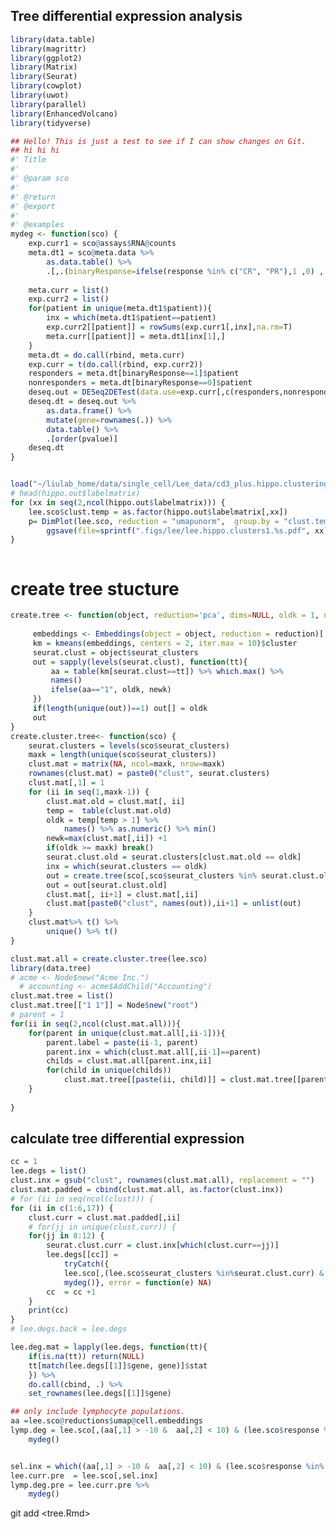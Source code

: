 ## Tree differential expression analysis
```r
library(data.table)
library(magrittr)
library(ggplot2)
library(Matrix)
library(Seurat)
library(cowplot)
library(uwot)
library(parallel)
library(EnhancedVolcano)
library(tidyverse)
```
```r

## Hello! This is just a test to see if I can show changes on Git. 
## hi hi hi
#' Title
#'
#' @param sco 
#'
#' @return
#' @export
#'
#' @examples
mydeg <- function(sco) {
    exp.curr1 = sco@assays$RNA@counts
    meta.dt1 = sco@meta.data %>%
        as.data.table() %>%
        .[,.(binaryResponse=ifelse(response %in% c("CR", "PR"),1 ,0) , patient=patient.name)] 
    
    meta.curr = list()
    exp.curr2 = list()
    for(patient in unique(meta.dt1$patient)){
        inx = which(meta.dt1$patient==patient)
        exp.curr2[[patient]] = rowSums(exp.curr1[,inx],na.rm=T)
        meta.curr[[patient]] = meta.dt1[inx[1],]
    }
    meta.dt = do.call(rbind, meta.curr)
    exp.curr = t(do.call(rbind, exp.curr2))
    responders = meta.dt[binaryResponse==1]$patient
    nonresponders = meta.dt[binaryResponse==0]$patient
    deseq.out = DESeq2DETest(data.use=exp.curr[,c(responders,nonresponders)], cells.1=responders, cells.2=nonresponders)
    deseq.dt = deseq.out %>%
        as.data.frame() %>%
        mutate(gene=rownames(.)) %>%
        data.table() %>% 
        .[order(pvalue)]
    deseq.dt
}


load("~/liulab_home/data/single_cell/Lee_data/cd3_plus.hippo.clustering.RData") ## hippo.out
# head(hippo.out$labelmatrix)
for (xx in seq(2,ncol(hippo.out$labelmatrix))) {
    lee.sco$clust.temp = as.factor(hippo.out$labelmatrix[,xx])
    p= DimPlot(lee.sco, reduction = "umapunorm",  group.by = "clust.temp", pt.size = .1, label = TRUE) +  NoLegend()
        ggsave(file=sprintf(".figs/lee/lee.hippo.clusters1.%s.pdf", xx), p, width=15, height=10)
}



```

# create tree stucture
```r
create.tree <- function(object, reduction='pca', dims=NULL, oldk = 1, newk = 2) {
    
     embeddings <- Embeddings(object = object, reduction = reduction)[, dims]
     km = kmeans(embeddings, centers = 2, iter.max = 10)$cluster
     seurat.clust = object$seurat_clusters
     out = sapply(levels(seurat.clust), function(tt){
         aa = table(km[seurat.clust==tt]) %>% which.max() %>%
         names() 
         ifelse(aa=="1", oldk, newk)
     })
     if(length(unique(out))==1) out[] = oldk
     out
}
create.cluster.tree<- function(sco) {
    seurat.clusters = levels(sco$seurat_clusters)
    maxk = length(unique(sco$seurat_clusters))
    clust.mat = matrix(NA, ncol=maxk, nrow=maxk)
    rownames(clust.mat) = paste0("clust", seurat.clusters) 
    clust.mat[,1] = 1
    for (ii in seq(1,maxk-1)) {
        clust.mat.old = clust.mat[, ii] 
        temp =  table(clust.mat.old) 
        oldk = temp[temp > 1] %>% 
            names() %>% as.numeric() %>% min()
        newk=max(clust.mat[,ii]) +1
        if(oldk >= maxk) break()
        seurat.clust.old = seurat.clusters[clust.mat.old == oldk]
        inx = which(seurat.clusters == oldk)
        out = create.tree(sco[,sco$seurat_clusters %in% seurat.clust.old], reduction="harmony", oldk, newk, dims = 1:20)
        out = out[seurat.clust.old]
        clust.mat[, ii+1] = clust.mat[,ii]
        clust.mat[paste0("clust", names(out)),ii+1] = unlist(out)
    }
    clust.mat%>% t() %>%
        unique() %>% t()
}

clust.mat.all = create.cluster.tree(lee.sco)
library(data.tree)
# acme <- Node$new("Acme Inc.")
  # accounting <- acme$AddChild("Accounting")
clust.mat.tree = list()
clust.mat.tree[["1 1"]] = Node$new("root")
# parent = 1
for(ii in seq(2,ncol(clust.mat.all))){
    for(parent in unique(clust.mat.all[,ii-1])){
        parent.label = paste(ii-1, parent)
        parent.inx = which(clust.mat.all[,ii-1]==parent)
        childs = clust.mat.all[parent.inx,ii]
        for(child in unique(childs))
            clust.mat.tree[[paste(ii, child)]] = clust.mat.tree[[parent.label]]$AddChild(paste(ii, child))
    }
    
}

```


## calculate tree differential expression 
```r

cc = 1
lee.degs = list()
clust.inx = gsub("clust", rownames(clust.mat.all), replacement = "")
clust.mat.padded = cbind(clust.mat.all, as.factor(clust.inx))
# for (ii in seq(ncol(clust))) {
for (ii in c(1:6,17)) {
    clust.curr = clust.mat.padded[,ii]
    # for(jj in unique(clust.curr)) {
    for(jj in 8:12) {
        seurat.clust.curr = clust.inx[which(clust.curr==jj)]
        lee.degs[[cc]] = 
            tryCatch({
            lee.sco[,(lee.sco$seurat_clusters %in%seurat.clust.curr) & (lee.sco$response %in% c("CR", "PD"))] %>%
            mydeg()}, error = function(e) NA)
        cc  = cc +1
    }
    print(cc)
}
# lee.degs.back = lee.degs

lee.deg.mat = lapply(lee.degs, function(tt){ 
    if(is.na(tt)) return(NULL)
    tt[match(lee.degs[[1]]$gene, gene)]$stat
    }) %>%
    do.call(cbind, .) %>%
    set_rownames(lee.degs[[1]]$gene)

## only include lymphocyte populations. 
aa =lee.sco@reductions$umap@cell.embeddings 
lymp.deg = lee.sco[,(aa[,1] > -10 &  aa[,2] < 10) & (lee.sco$response %in% c("CR", "PD"))] %>% 
    mydeg()


sel.inx = which((aa[,1] > -10 &  aa[,2] < 10) & (lee.sco$response %in% c("CR", "PD")) & (lee.sco$Treatment.Cycle=="C1D1"))
lee.curr.pre  = lee.sco[,sel.inx]
lymp.deg.pre = lee.curr.pre %>% 
    mydeg()

```
git add <tree.Rmd>





